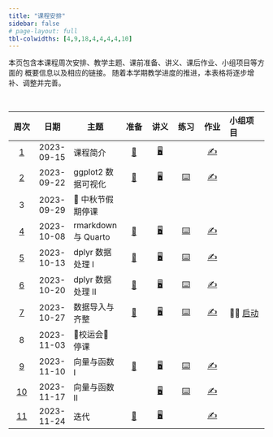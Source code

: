 ```yaml
---
title: "课程安排"
sidebar: false
# page-layout: full
tbl-colwidths: [4,9,18,4,4,4,4,10]
---
```


:::{.callout-note}
本页包含本课程周次安排、教学主题、课前准备、讲义、课后作业、小组项目等方面的
概要信息以及相应的链接。
随着本学期教学进度的推进，本表格将逐步增补、调整并完善。
:::

<br>

:::{.column-body}

|  周次  |  日期  |主题    |  准备  |  讲义  |  练习  |  作业  |  小组项目  |
|:------:|:------:|--------|:------:|:------:|:------:|:------:|:-----------|
| [1](/weeks/week-01.qmd)  | 2023-09-15  | 课程简介           | [📖](/weeks/week-01.qmd#课前准备) | [🖥️](/slides/lec-01/L01_Introduction.html "第1讲 课程简介") |   | [✍️](/hw/hw-01.qmd "课后作业") |  |
| [2](/weeks/week-02.qmd)  | 2023-09-22  | ggplot2 数据可视化 | [📖](/weeks/week-02.qmd#课前准备) | [🖥️](/slides/lec-02/L02_Visualization.html "第2讲 ggplot2数据可视化")| [⌨️](/weeks/week-02.qmd#随堂练习) | [✍️](/hw/hw-02.qmd "课后作业") |   |
| 3  | 2023-09-29 | 🥮 中秋节假期停课 |   |  |   |   |   |
| [4](/weeks/week-04.qmd)  | 2023-10-08  | rmarkdown 与 Quarto | [📖](/weeks/week-04.qmd#课前准备) | [🖥️](/slides/lec-03/L03_Quarto.html "第3讲 rmarkdown与Quarto")| [⌨️](/weeks/week-04.qmd#随堂练习) | [✍️](/hw/hw-03.qmd "课后作业") |   |
| [5](/weeks/week-05.qmd)  | 2023-10-13 | dplyr 数据处理 I | [📖](/weeks/week-05.qmd#课前准备) | [🖥️](/slides/lec-04/L04_Transformation.html "第4讲 dplyr数据处理")| [⌨️](/weeks/week-05.qmd#随堂练习) | [✍️](/hw/hw-04.qmd "课后作业") |   |
| [6](/weeks/week-06.qmd)  | 2023-10-20 | dplyr 数据处理 II | [📖](/weeks/week-06.qmd#课前准备) | [🖥️](/slides/lec-04/L04_Transformation.html "第4讲 dplyr数据处理#80")| [⌨️](/weeks/week-06.qmd#随堂练习) | [✍️](/hw/hw-05.qmd "课后作业") |   |
| [7](/weeks/week-07.qmd)  | 2023-10-27 | 数据导入与齐整 | [📖](/weeks/week-07.qmd#课前准备) | [🖥️](/slides/lec-05/L05_Import_Tidy.html "第5讲 数据导入与齐整")| [⌨️](/weeks/week-07.qmd#随堂练习) | [✍️](/hw/hw-06.qmd "课后作业") |  	👨‍🏫 [启动](project/team-project.qmd) |
| 8 | 2023-11-03 | 🏃校运会🏅 停课 |   |   |   |   |   |
| [9](/weeks/week-09.qmd)  | 2023-11-10 | 向量与函数 I | [📖](/weeks/week-09.qmd#课前准备) | [🖥️](/slides/lec-06/L06_Vectors_Functions.html "第6讲 向量与函数") | [⌨️](/weeks/week-09.qmd#随堂练习) | [✍️](/hw/hw-07.qmd "课后作业") |   |
| [10](/weeks/week-09.qmd)  | 2023-11-17 | 向量与函数 II |   | [🖥️](/slides/lec-06/L06_Vectors_Functions.html#79 "第6讲 向量与函数") | [⌨️](/weeks/week-09.qmd#随堂练习) | [✍️](/hw/hw-07.qmd "课后作业") |   |
| [11](/weeks/week-11.qmd)  | 2023-11-24 | 迭代 | [📖](/weeks/week-11.qmd#课前准备) | [🖥️](/slides/lec-07/L07_Iteration.html "第7讲 迭代") |   | [✍️](/hw/hw-08.qmd "课后作业") |   |

:::

<!-- 👨‍🏫 ⏳   🏆  🐝 进行中 -->

